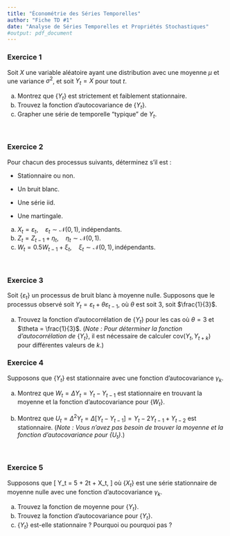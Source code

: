 ```yaml
---
title: "Économétrie des Séries Temporelles"
author: "Fiche TD #1"
date: "Analyse de Séries Temporelles et Propriétés Stochastiques"
#output: pdf_document
---
```

 
### Exercice 1

Soit $X$ une variable aléatoire ayant une distribution avec une moyenne $\mu$ et une variance $\sigma^2$, et soit $Y_t = X$ pour tout $t$.

  (a) Montrez que $\{Y_t\}$ est strictement et faiblement stationnaire.
  (b) Trouvez la fonction d'autocovariance de $\{Y_t\}$.
  (c) Grapher une série de temporelle "typique" de ${Y_t}$.

<br> \bigskip\bigskip

### Exercice 2

Pour chacun des processus suivants, déterminez s'il est :

-   Stationnaire ou non.

-   Un bruit blanc.

-   Une série $\mathsf{iid}$.

-   Une martingale.

  (a) $X_t = \varepsilon_t, \quad \varepsilon_t \sim \mathcal{N}(0, 1), \text{indépendants}.$
  (b) $Z_t = Z_{t-1} + \eta_t, \quad \eta_t \sim \mathcal{N}(0, 1).$
  (c) $W_t = 0.5 W_{t-1} + \xi_t, \quad \xi_t \sim \mathcal{N}(0, 1), \text{indépendants}.$

<br> \bigskip\bigskip

### Exercice 3

Soit $\{\varepsilon_t\}$ un processus de bruit blanc à moyenne nulle. Supposons que le processus observé soit $Y_t = \varepsilon_t + \theta \varepsilon_{t-1}$, où $\theta$ est soit $3$, soit $\frac{1}{3}$.

  (a) Trouvez la fonction d'autocorrélation de $\{Y_t\}$ pour les cas où $\theta = 3$ et $\theta = \frac{1}{3}$. \newline (*Note : Pour déterminer la fonction d'autocorrélation de* $\{Y_t\}$, il est nécessaire de calculer $\mathsf{cov}(Y_t, Y_{t+k})$ pour différentes valeurs de $k$.)

### Exercice 4

Supposons que $\{Y_t\}$ est stationnaire avec une fonction d'autocovariance $\gamma_k$.

  (a) Montrez que $W_t = \Delta Y_t = Y_t - Y_{t - 1}$ est stationnaire en trouvant la moyenne et la fonction d'autocovariance pour $\{ W_t \}$.

  (b) Montrez que $U_t = \Delta^2 Y_t = \Delta[Y_t - Y_{t - 1}] = Y_t - 2 Y_{t - 1} + Y_{t - 2}$ est stationnaire. (*Note : Vous n'avez pas besoin de trouver la moyenne et la fonction d'autocovariance pour $\{U_t\}$*.)

<br> \bigskip\bigskip

### Exercice  5

Supposons que 
\[ Y_t = 5 + 2t + X_t, \]
où $\{X_t\}$ est une série stationnaire de moyenne nulle avec une fonction d'autocovariance $\gamma_k$.

  (a) Trouvez la fonction de moyenne pour $\{Y_t\}$.
  (b) Trouvez la fonction d'autocovariance pour $\{Y_t\}$.
  (c) $\{Y_t\}$ est-elle stationnaire ? Pourquoi ou pourquoi pas ?


